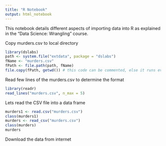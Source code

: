 ```yaml
---
title: "R Notebook"
output: html_notebook
---
```


This notebook details different aspects of importing data into R as explained in the "Data Science: Wrangling" course.


Copy murders.csv to local directory
```r
library(dslabs)
path <- system.file("extdata", package = "dslabs")
fName <- "murders.csv"
fPath <- file.path(path, fName)
file.copy(fPath, getwd()) # this code can be commented, else it runs every time we run notebook
```

Read few lines of the murders.csv to determine the format

```r
library(readr)
read_lines("murders.csv", n_max = 5)
```

Lets read the CSV file into a data frame

```r
murders1 <- read.csv("murders.csv")
class(murders1)
murders <- read_csv("murders.csv")
class(murders)
murders
```

Download the data from internet

```r


```


